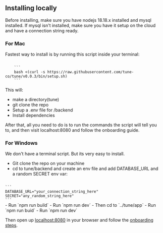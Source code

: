 
## Installing locally

Before installing, make sure you have nodejs 18.18.x installed and mysql installed. If mysql isn't installed, make sure you have it setup on the cloud and have a connection string ready.

### For Mac

Fastest way to install is by running this script inside your terminal:

<Code lang="bash" client:load>
	```
	bash <(curl -s https://raw.githubusercontent.com/tune-co/tune/v0.0.3/bin/setup.sh)
	```
</Code>

This will:

- make a directory(tune)
- git clone the repo
- Setup a .env file for /backend
- Install dependencies

After that, all you need to do is to run the commands the script will tell you to, and then visit localhost:8080 and follow the onboarding guide.

### For Windows

We don't have a terminal script. But its very easy to install.

- Git clone the repo on your machine
- cd to tune/backend and create an env file and add DATABASE_URL and a random SECRET env var:
<Code lang="bash" client:load>
```
DATABASE_URL="your_connection_string_here"
SECRET="any_random_string_here"
```
</Code>
- Run `npm run build`
- Run `npm run dev`
- Then cd to `../tune/app`
- Run `npm run buid`
- Run `npm run dev`

Then open up [localhost:8080](http://localhost:8080) in your browser and follow the [onboarding steps](/selfhosted/onboarding).
